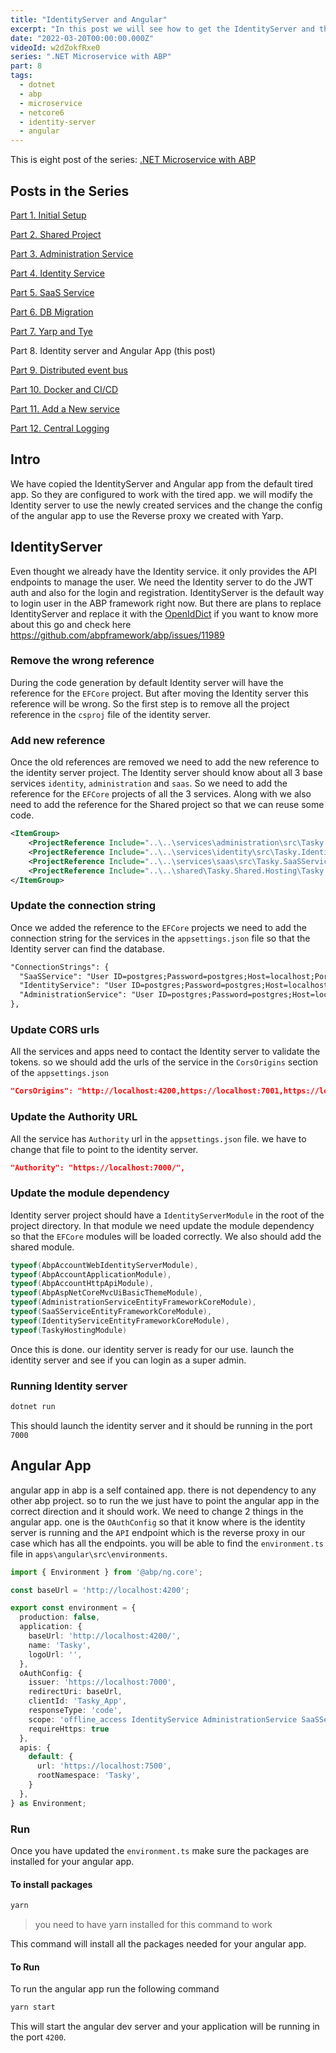 ```yaml
---
title: "IdentityServer and Angular"
excerpt: "In this post we will see how to get the IdentityServer and the Angular App working with other services"
date: "2022-03-20T00:00:00.000Z"
videoId: w2dZokfRxe0 
series: ".NET Microservice with ABP"
part: 8
tags:
  - dotnet
  - abp
  - microservice
  - netcore6
  - identity-server
  - angular
---
```


This is eight post of the series: [.NET Microservice with ABP](/posts/abp-microservice-series)

## Posts in the Series

[Part 1. Initial Setup](/posts/netcore-microservice-with-abp-init-part-1)

[Part 2. Shared Project](/posts/netcore-microservice-with-abp-shared-project-part-2)

[Part 3. Administration Service](/posts/netcore-microservice-with-abp-administration-services-part-3)

[Part 4. Identity Service](/posts/netcore-microservice-with-abp-identity-services-part-4)

[Part 5. SaaS Service](/posts/netcore-microservice-with-abp-saas-services-part-5)

[Part 6. DB Migration](/posts/netcore-microservice-with-abp-db-migration-part-6)

[Part 7. Yarp and Tye](/posts/netcore-microservice-with-abp-yarp-and-tye-part-7)

Part 8. Identity server and Angular App (this post)

[Part 9. Distributed event bus](/posts/netcore-microservice-with-abp-distributed-event-bus-part-9)

[Part 10. Docker and CI/CD](/posts/netcore-microservice-with-abp-docker-and-ci-cd-part-10)

[Part 11. Add a New service](/posts/netcore-microservice-with-abp-add-new-service-part-11)

[Part 12. Central Logging](/posts/netcore-microservice-with-abp-add-central-logging-part-12)


<YoutubeVideo videoId={props.videoId} />

<TOCInline toc={props.toc} asDisclosure />

## Intro

We have copied the IdentityServer and Angular app from the default tired app. So they are configured to work with the tired app. we will modify the Identity server to use the newly created services and the change the config of the angular app to use the Reverse proxy we created with Yarp.

## IdentityServer

Even thought we already have the Identity service. it only provides the API endpoints to manage the user. We need the Identity server to do the JWT auth and also for the login and registration. IdentityServer is the default way to login user in the ABP framework right now. But there are plans to replace IdentityServer and replace it with the [OpenIdDict](https://github.com/openiddict/openiddict-core) if you want to know more about this go and check here https://github.com/abpframework/abp/issues/11989

### Remove the wrong reference

During the code generation by default Identity server will have the reference for the `EFCore` project. But after moving the Identity server this reference will be wrong. So the first step is to remove all the project reference in the `csproj` file of the identity server.

### Add new reference

Once the old references are removed we need to add the new reference to the identity server project. The Identity server should know about all 3 base services `identity`, `administration` and `saas`. So we need to add the reference for the `EFCore` projects of all the 3 services. Along with we also need to add the reference for the Shared project so that we can reuse some code.

```xml
<ItemGroup>
    <ProjectReference Include="..\..\services\administration\src\Tasky.AdministrationService.EntityFrameworkCore\Tasky.AdministrationService.EntityFrameworkCore.csproj" />
    <ProjectReference Include="..\..\services\identity\src\Tasky.IdentityService.EntityFrameworkCore\Tasky.IdentityService.EntityFrameworkCore.csproj" />
    <ProjectReference Include="..\..\services\saas\src\Tasky.SaaSService.EntityFrameworkCore\Tasky.SaaSService.EntityFrameworkCore.csproj" />
    <ProjectReference Include="..\..\shared\Tasky.Shared.Hosting\Tasky.Shared.Hosting.csproj" />
</ItemGroup>
```

### Update the connection string

Once we added the reference to the `EFCore` projects we need to add the connection string for the services in the `appsettings.json` file so that the Identity server can find the database.

```xml
"ConnectionStrings": {
  "SaaSService": "User ID=postgres;Password=postgres;Host=localhost;Port=5432;Database=TaskySaaSService;Pooling=false;",
  "IdentityService": "User ID=postgres;Password=postgres;Host=localhost;Port=5432;Database=TaskyIdentityService;Pooling=false;",
  "AdministrationService": "User ID=postgres;Password=postgres;Host=localhost;Port=5432;Database=TaskyAdministrationService;Pooling=false;"
},
```

### Update CORS urls

All the services and apps need to contact the Identity server to validate the tokens. so we should add the urls of the service in the `CorsOrigins` section of the `appsettings.json`

```json
"CorsOrigins": "http://localhost:4200,https://localhost:7001,https://localhost:7002,https://localhost:7003",
```

### Update the Authority URL

All the service has `Authority` url in the `appsettings.json` file. we have to change that file to point to the identity server.

```json
"Authority": "https://localhost:7000/",
```

### Update the module dependency

Identity server project should have a `IdentityServerModule` in the root of the project directory. In that module we need update the module dependency so that the `EFCore` modules will be loaded correctly. We also should add the shared module.

```cs
typeof(AbpAccountWebIdentityServerModule),
typeof(AbpAccountApplicationModule),
typeof(AbpAccountHttpApiModule),
typeof(AbpAspNetCoreMvcUiBasicThemeModule),
typeof(AdministrationServiceEntityFrameworkCoreModule),
typeof(SaaSServiceEntityFrameworkCoreModule),
typeof(IdentityServiceEntityFrameworkCoreModule),
typeof(TaskyHostingModule)
```

Once this is done. our identity server is ready for our use. launch the identity server and see if you can login as a super admin.

### Running Identity server

```bash
dotnet run
```

This should launch the identity server and it should be running in the port `7000`

## Angular App

angular app in abp is a self contained app. there is not dependency to any other abp project. so to run the we just have to point the angular app in the correct direction and it should work. We need to change 2 things in the angular app. one is the `OAuthConfig` so that it know where is the identity server is running and the `API` endpoint which is the reverse proxy in our case which has all the endpoints. you will be able to find the `environment.ts` file in `apps\angular\src\environments`.

```ts
import { Environment } from '@abp/ng.core';

const baseUrl = 'http://localhost:4200';

export const environment = {
  production: false,
  application: {
    baseUrl: 'http://localhost:4200/',
    name: 'Tasky',
    logoUrl: '',
  },
  oAuthConfig: {
    issuer: 'https://localhost:7000',
    redirectUri: baseUrl,
    clientId: 'Tasky_App',
    responseType: 'code',
    scope: 'offline_access IdentityService AdministrationService SaaSService role email openid profile',
    requireHttps: true
  },
  apis: {
    default: {
      url: 'https://localhost:7500',
      rootNamespace: 'Tasky',
    }
  },
} as Environment;
```

### Run

Once you have updated the `environment.ts` make sure the packages are installed for your angular app.

#### To install packages

```bash
yarn
```

> you need to have yarn installed for this command to work

This command will install all the packages needed for your angular app.

#### To Run

To run the angular app run the following command

```bash
yarn start
```

This will start the angular dev server and your application will be running in the port `4200`.
